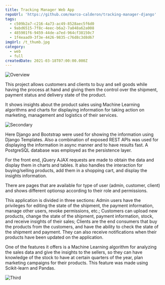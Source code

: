 ```yaml
---
title: Tracking Manager Web App
repoUrl: 'https://github.com/marco-calderon/tracking-manager-django'
tags:
  - c509b2a7-c216-4a73-ac49-8528aec5f6d0
  - 9abd6515-7f8c-4eec-b6a2-7a848a62a008
  - 485901f6-9459-44de-a7ed-964cf38150c7
  - 1f4eaad9-3f3e-4426-9835-c76d8c3d8d67
imgUrl: /t_thumb.jpg
category:
  - web
  - full
createdDate: 2021-03-18T07:00:00.000Z
---
```


![Overview](/t1.jpg)

This project allows customers and clients to buy and sell goods while having the process at hand and giving them the control over the shipment, payment status and delivery state of the product.

It shows insights about the product sales using Machine Learning algorithms and charts for displaying information for taking action on marketing, management and logistics of their services.

![Secondary](/t2.jpg)

Here Django and Bootstrap were used for showing the information using Django Templates. Also a combination of exposed REST APIs was used for displaying the information in async manner and to have results fast. A PostgreSQL database was employed as the persistence layer.

For the front end, jQuery AJAX requests are made to obtain the data and display them in charts and tables. It also handles the interaction for buying/selling products, add them in a shopping cart, and display the insights information.

There are pages that are available for type of user (admin, customer, client) and shows different optionsp according to their role and permissions.

This application is divided in three sections: Admin users have the privileges for editing the state of the shipment, the payment information, manage other users, revoke permissions, etc.; Customers can upload new products, change the state of the shipment, payment information, stock, and receive insights of their sales; Clients are the end consumers that buy the products from the customers, and have the ability to check the state of the shipment and payment. They can also receive notifications when their products have been updated on the application.

One of the features it offers is a Machine Learning algorithm for analyzing the sales data and give the insights to the sellers, so they can have knowledge of the stock to have at certain quarters of the year, plan marketing campaigns for their products. This feature was made using Scikit-learn and Pandas.

![Third](/t3.jpg)
